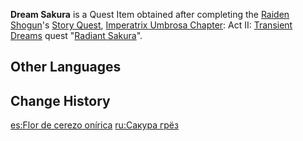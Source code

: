 {{Item Infobox
|id           = 101699
|image        = Item Dream Sakura.png
|type         = Quest Items
|quality      = 4
|memento      = Yes
|description  = You held a single sakura petal in your hand before leaving [[Raiden Makoto]]'s [[Realm of Consciousness|realm of consciousness]].<br />Its existence is a mystery. It appears no different from ordinary sakura petals, and there it silently sits in your storage just like any of the others. But you can no longer touch it, nor can you feel its weight or warmth. When an object loses any of the attributes that one would normally ascribe to it, how can its "existence" be proven for sure?<br />As you think back on the many sights the petal must have witnessed in the past, a certain guess comes to mind: that which sustains this sakura petal's existence must be someone's will.<br />But as to who this person is, and whether they are intentionally or unintentionally keeping this petal in existence, neither can be known. Nor can you prove whether that willpower is one derived from yearning, trust, or gratitude.<br />Perhaps, when "that person's will" changes, so too will this sakura petal disappear.<br />Just to be safe, it might be best to check back from time to time and see if it still exists.
|source1      = [[Radiant Sakura]]
}}
'''Dream Sakura''' is a Quest Item obtained after completing the [[Raiden Shogun]]'s [[Story Quest]], [[Imperatrix Umbrosa Chapter]]: Act II: [[Transient Dreams]] quest "[[Radiant Sakura]]".

==Other Languages==
{{Other Languages
|en      = Dream Sakura
|zhs     = 梦樱
|zhs_rm  = Mèng Yīng
|zht     = 夢櫻
|zht_rm  = Mèng Yīng
|zh_tl   = Dream Sakura
|ja      = 夢櫻
|ja_rm   = Yumezakura{{Assumed}}
|ja_tl   = Dream Sakura
|ko      = 꿈의 벚나무
|ko_rm   = Kkum-ui Beotnamu
|ko_tl   = Cherry Tree Of Dream
|es      = Flor de cerezo onírica
|es_tl   = Oneiric Cherry Flower
|fr      = Sakura onirique
|fr_tl   = Oneiric Sakura
|ru      = Сакура грёз
|ru_tl   = Sakura of Dreams
|th      = Dream Sakura
|vi      = Anh Đào Mơ Mộng
|vi_tl   = Cherry Tree Of Dream
|de      = Traum-Sakura
|de_tl   = Dream Sakura
|id      = Sakura Mimpi
|id_tl   = Dream Sakura
|pt      = Sakura do Sonho
|pt_tl   = 
|tr      = Hayali Kiraz Çiçeği
|tr_tl   = 
|it      = Sakura onirico
|it_tl   = Oneiric Sakura
}}

==Change History==
{{Change History|2.5}}

[[es:Flor de cerezo onírica]]
[[ru:Сакура грёз]]